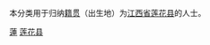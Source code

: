{{Catnav|頁面分類|各種主題的頁面分類|依中国各省来作的分类|各地中国人|江西人|萍乡人}}
{{Catnav|頁面分類|人物|各國人物|中国人|各地中国人|江西人|萍乡人}}

本分类用于归纳[[籍贯|籍贯]]（出生地）为[[江西省|江西省]][[莲花县|莲花县]]的人士。

[[Category:萍乡人|蓮]]
[[Category:莲花县|]]